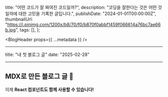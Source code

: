   title: "어떤 코드가 잘 짜여진 코드일까?",
  description:
    "코딩을 잘한다는 것은 어떤 것일까에 대한 고민을 기록한 글입니다.",
  publishDate: "2024-01-01T00:00:00Z",
  thumbnailUrl:
    "https://i.pinimg.com/1200x/b8/70/f0/b870f0abbf1459f066614a76bc7ae66b.jpg",
  tags: [],
};

<BlogHeader props={{ ...metadata }} />

<article className="blog-content-article">

---

title: "내 첫 블로그 글"
date: "2025-02-28"

---

# MDX로 만든 블로그 글 🚀

이제 **React 컴포넌트도 함께 사용할 수 있습니다!**

</article>
